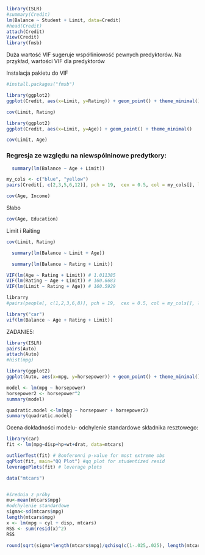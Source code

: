 ```r
library(ISLR)
#summary(Credit)
lm(Balance ~ Student + Limit, data=Credit)
#head(Credit)
attach(Credit)
View(Credit)
library(fmsb)
```
Duża wartość VIF sugeruje współliniowość pewnych predyktorów. Na przykład, wartości VIF dla predyktorów

Instalacja pakietu do VIF
```r
#install.packages("fmsb")
```


```r
library(ggplot2)
ggplot(Credit, aes(x=Limit, y=Rating)) + geom_point() + theme_minimal()
```

```r
cov(Limit, Rating)
```

```r
library(ggplot2)
ggplot(Credit, aes(x=Limit, y=Age)) + geom_point() + theme_minimal()
```

```r
cov(Limit, Age)
```

### Regresja ze względu na niewspólninowe predytkory:

```r
  summary(lm(Balance ~ Age + Limit))
```
```r
my_cols <- c("blue", "yellow")  
pairs(Credit[, c(2,3,5,6,12)], pch = 19,  cex = 0.5, col = my_cols[], lower.panel = NULL)
```


```r
cov(Age, Income)
```
Słabo
```r
cov(Age, Education)
```
Limit i Raiting
```r
cov(Limit, Rating)
```

```r
  summary(lm(Balance ~ Limit + Age))
```
```r
  summary(lm(Balance ~ Rating + Limit))
```

```r
VIF(lm(Age ~ Rating + Limit)) # 1.011385
VIF(lm(Rating ~ Age + Limit)) # 160.6683
VIF(lm(Limit ~ Rating + Age)) # 160.5929

librarry
#pairs(people[, c(1,2,3,6,8)], pch = 19,  cex = 0.5, col = my_cols[], lower.panel = NULL)
```

```r
library("car")
vif(lm(Balance ~ Age + Rating + Limit))
```

ZADANIE5:



```r
library(ISLR)
pairs(Auto)
attach(Auto)
#hist(mpg)
```

```r
library(ggplot2)
ggplot(Auto, aes(x=mpg, y=horsepower)) + geom_point() + theme_minimal()
```

```r

model <- lm(mpg ~ horsepower)
horsepower2 <- horsepower^2
summary(model)

quadratic.model <-lm(mpg ~ horsepower + horsepower2)
summary(quadratic.model)
```

Ocena dokładności modelu- odchylenie standardowe składnika resztowego:


```r
library(car)
fit <- lm(mpg~disp+hp+wt+drat, data=mtcars) 
```

```r
outlierTest(fit) # Bonferonni p-value for most extreme obs
qqPlot(fit, main="QQ Plot") #qq plot for studentized resid
leveragePlots(fit) # leverage plots 
```


```r
data("mtcars")


#średnia z próby
mu<-mean(mtcars$mpg)
#odchylenie standardowe
sigma<-sd(mtcars$mpg)
length(mtcars$mpg)
x <- lm(mpg ~ cyl + disp, mtcars)
RSS <- sum(resid(x)^2)
RSS

```
```r
round(sqrt(sigma*length(mtcars$mpg)/qchisq(c(1-.025,.025), length(mtcars$mpg-1))),2)
```